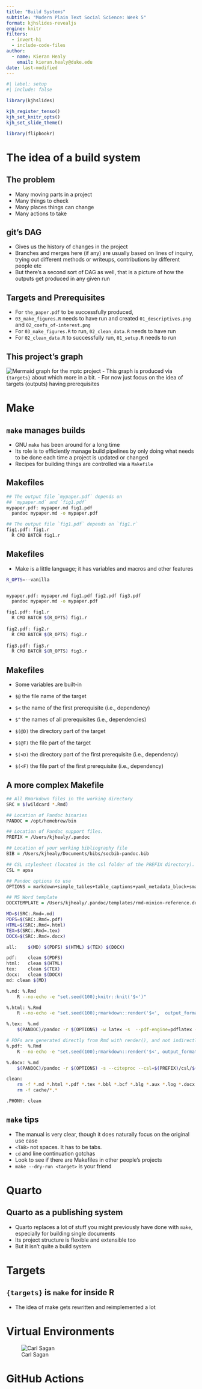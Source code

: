 ```yaml
---
title: "Build Systems"
subtitle: "Modern Plain Text Social Science: Week 5"
format: kjhslides-revealjs
engine: knitr
filters: 
  - invert-h1
  - include-code-files
author:
  - name: Kieran Healy
    email: kieran.healy@duke.edu
date: last-modified
---
```


```r
#| label: setup
#| include: false

library(kjhslides)

kjh_register_tenso()
kjh_set_knitr_opts()
kjh_set_slide_theme()

library(flipbookr)
```


# The idea of a build system

## The problem

- Many moving parts in a project
- Many things to check
- Many places things can change
- Many actions to take

## git's DAG

- Gives us the history of changes in the project
- Branches and merges here (if any) are usually based on lines of inquiry, trying out different methods or writeups, contributions by different people etc
- But there's a second sort of DAG as well, that is a picture of how the outputs get produced in any given run

## Targets and Prerequisites

- For `the_paper.pdf` to be successfully produced, 
- `03_make_figures.R` needs to have run and created `01_descriptives.png` and `02_coefs_of-interest.png`
- For `03_make_figures.R` to run, `02_clean_data.R` needs to have run
- For `02_clean_data.R` to successfully run, `01_setup.R` needs to run

## This project's graph

![Mermaid graph for the `mptc` project](../assets/05-build/05_mermaid_graph.png)
- This graph is produced via `{targets}` about which more in a bit.
- For now just focus on the idea of targets (outputs) having prerequisites


# Make

## `make` manages builds

- GNU `make` has been around for a long time
- Its role is to efficiently manage build pipelines by only doing what needs to be done each time a project is updated or changed
- Recipes for building things are controlled via a `Makefile`

## Makefiles

```.zsh
## The output file `mypaper.pdf` depends on 
## `mypaper.md` and `fig1.pdf`
mypaper.pdf: mypaper.md fig1.pdf 
  pandoc mypaper.md -o mypaper.pdf

## The output file `fig1.pdf` depends on `fig1.r`
fig1.pdf: fig1.r
  R CMD BATCH fig1.r

```

## Makefiles

- Make is a little language; it has variables and macros and other features

```.zsh
R_OPTS=--vanilla


mypaper.pdf: mypaper.md fig1.pdf fig2.pdf fig3.pdf
  pandoc mypaper.md -o mypaper.pdf

fig1.pdf: fig1.r
  R CMD BATCH $(R_OPTS) fig1.r
  
fig2.pdf: fig2.r
  R CMD BATCH $(R_OPTS) fig2.r
  
fig3.pdf: fig3.r
  R CMD BATCH $(R_OPTS) fig3.r  
```

## Makefiles

- Some variables are built-in

- `$@`    the file name of the target
- `$<`    the name of the first prerequisite (i.e., dependency)
- `$^`    the names of all prerequisites (i.e., dependencies)
- `$(@D)`    the directory part of the target
- `$(@F)`    the file part of the target
- `$(<D)`    the directory part of the first prerequisite (i.e., dependency)
- `$(<F)`    the file part of the first prerequisite (i.e., dependency)

## A more complex Makefile {.smaller}

```.zsh
## All Rmarkdown files in the working directory
SRC = $(wildcard *.Rmd)

## Location of Pandoc binaries
PANDOC = /opt/homebrew/bin

## Location of Pandoc support files.
PREFIX = /Users/kjhealy/.pandoc

## Location of your working bibliography file
BIB = /Users/kjhealy/Documents/bibs/socbib-pandoc.bib

## CSL stylesheet (located in the csl folder of the PREFIX directory).
CSL = apsa

## Pandoc options to use
OPTIONS = markdown+simple_tables+table_captions+yaml_metadata_block+smart

## MS Word template
DOCXTEMPLATE = /Users/kjhealy/.pandoc/templates/rmd-minion-reference.docx

MD=$(SRC:.Rmd=.md)
PDFS=$(SRC:.Rmd=.pdf)
HTML=$(SRC:.Rmd=.html)
TEX=$(SRC:.Rmd=.tex)
DOCX=$(SRC:.Rmd=.docx)

all:	$(MD) $(PDFS) $(HTML) $(TEX) $(DOCX)

pdf:	clean $(PDFS)
html:	clean $(HTML)
tex:	clean $(TEX)
docx:	clean $(DOCX)
md:	clean $(MD)

%.md: %.Rmd
	R --no-echo -e "set.seed(100);knitr::knit('$<')"

%.html: %.Rmd
	R --no-echo -e "set.seed(100);rmarkdown::render('$<',  output_format = distill::distill_article(), encoding = 'UTF-8')"

%.tex:	%.md
	$(PANDOC)/pandoc -r $(OPTIONS) -w latex -s  --pdf-engine=pdflatex --template=$(PREFIX)/templates/rmd-latex.template --citeproc --csl=$(PREFIX)/csl/ajps.csl --bibliography=$(BIB) --filter $(PANDOC)/pandoc-crossref  -o $@ $<

# PDFs are generated directly from Rmd with render(), and not indirectly vita knit() to md
%.pdf:	%.Rmd
	R --no-echo -e "set.seed(100);rmarkdown::render('$<', output_format = 'bookdown::pdf_book')"

%.docx:	%.md
	$(PANDOC)/pandoc -r $(OPTIONS) -s --citeproc --csl=$(PREFIX)/csl/$(CSL).csl --bibliography=$(BIB) --reference-doc=$(DOCXTEMPLATE) --filter $(PANDOC)/pandoc-crossref  -o $@ $<

clean:
	rm -f *.md *.html *.pdf *.tex *.bbl *.bcf *.blg *.aux *.log *.docx
	rm -f cache/*.*

.PHONY:	clean
```

## `make` tips

- The manual is very clear, though it does naturally focus on the original use case 
- `<TAB>` not spaces. It has to be tabs. 
- `cd` and line continuation gotchas
- Look to see if there are Makefiles in other people's projects
- `make --dry-run <target>` is your friend

# Quarto

## Quarto as a publishing system

- Quarto replaces a lot of stuff you might previously have done with `make`, especially for building single documents
- Its project structure is flexible and extensible too
- But it isn't quite a build system

# Targets

## `{targets}` is `make` for inside R

- The idea of make gets rewritten and reimplemented a lot

# Virtual Environments

![Carl Sagan](../assets/05-build/05_carlsaganpie.png)


# GitHub Actions




